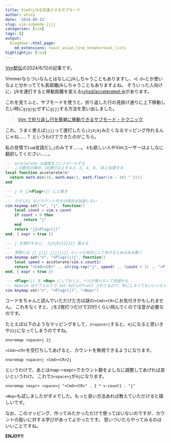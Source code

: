 ```yaml
---
title: Vimのj/kを加速させるサブモード
author: atusy
date: '2024-06-12'
slug: vim-submode-jjjj
categories: [vim]
tags: []
output:
  blogdown::html_page:
    md_extensions: +east_asian_line_breaks+task_lists
highlightjs: [lua]
---
```


[Vim駅伝](https://vim-jp.org/ekiden/)の2024/6/12の記事です。

Vimmerならついなんとはなしにj/kしちゃうこともありますし、`<C-D>`とか使いなよと分かってても長距離j/kしちゃうこともありますよね。
そういった人向けに、j/kを連打すると移動距離を変える[ryhsd/accelerated-jk](https://github.com/rhysd/accelerated-jk)があります。

これを見てふと、サブモードを使うと、折り返した行の見掛け通りに上下移動したい時に`gjgjgj`せずに`gjjj`する方法を思い出しました。

> [Vim で折り返し行を簡単に移動できるサブモード・テクニック](https://zenn.dev/mattn/articles/83c2d4c7645faa)

これ、うまく使えば`jjjj`って連打したら`j2j4j8j`みたくなるマッピング作れるんじゃね……？
というわけでできたのがこちら。

私の怠惰でLua言語だし`j`のみです……。
`k`も欲しい人やVimユーザーはよしなに翻訳してください……。

```lua
--- accelerate は速度をコントロールする
--- この数式の場合、10連打以上すると、2, 4, 8, 16と加速する
local function accelerate(n)
  return math.min(16, math.max(1, math.floor((n - 10) ^ 2)))
end

--- j を j2<Plug>(j) に上書き
---
--- ただし5j などカウント付きの場合は加速しない
vim.keymap.set("n", "j", function()
	local count = vim.v.count
	if count > 0 then
		return "j"
	end
	return "j2<Plug>(j)"
end, { expr = true })

--- j を連打すると、 2j4j8j12j12j 風なる
---
--- 実際には jj jjjj jjjjjjjj といった具合にしてあげるとぬるぬる動く
vim.keymap.set("n", "<Plug>(j)j", function()
	local speed = accelerate(vim.v.count1)
	return "<Cmd><CR>" .. string.rep("j", speed) .. (count + 1) .. "<Plug>(j)"
end, { expr = true })

--- <Plug>(j) を <Nop> にしておくと、ベルが鳴らなくて快適かも
--- Neovim はデフォルトで set belloff=all されてるので、気にしなくてもいいっちゃいい
vim.keymap.set("n", "<Plug>(j)", "<Nop>")
```

コードをちゃんと読んでいただけた方は謎の`<Cmd><CR>`にお気付きかもしれません。
これをなくすと、`j`を2発打つだけで20行くらい飛んでくので注意が必要なのです。

たとえば以下のようなマッピングをして、`2<space>j`すると、`4j`になると思いきや`22j`になってしまうのですね。

``` vim
nnoremap <space>j 2j
```

`<Cmd><CR>`を空打ちしてあげると、カウントを無視できるようになります。

``` vim
nnoremap <space>j <Cmd><CR>2j
```

というわけで、あとはmap-\<expr\>でカウント数をよしなに調整してあげれば良いというわけ。
これで`2<space>j`が`4j`になります。

``` vim
nnoremap <expr> <space>j "<Cmd><CR>" . 2 * v:count1 . "j"
```

`<Nop>`も試しましたがダメでした。もっと良い方法あれば教えていただけると嬉しいです。

なお、このマッピング、作ってみたかっただけで使ってはいないのですが、カウントの扱いに対する学びがあってよかったです。
思いついたらやってみるのはいいことですね。

**ENJOY!!**
